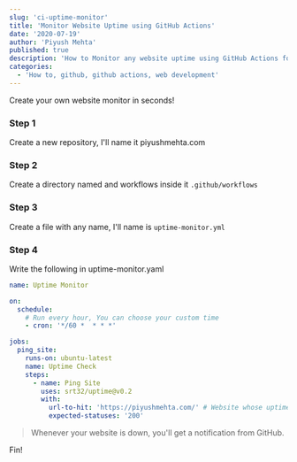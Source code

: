 ```yaml
---
slug: 'ci-uptime-monitor'
title: 'Monitor Website Uptime using GitHub Actions'
date: '2020-07-19'
author: 'Piyush Mehta'
published: true
description: 'How to Monitor any website uptime using GitHub Actions for free'
categories:
  - 'How to, github, github actions, web development'
---
```


Create your own website monitor in seconds!

### Step 1

Create a new repository, I'll name it piyushmehta.com

### Step 2

Create a directory named and workflows inside it `.github/workflows`

### Step 3

Create a file with any name, I'll name is `uptime-monitor.yml`

### Step 4

Write the following in uptime-monitor.yaml

```yml
name: Uptime Monitor

on:
  schedule:
    # Run every hour, You can choose your custom time
    - cron: '*/60 *  * * *'

jobs:
  ping_site:
    runs-on: ubuntu-latest
    name: Uptime Check
    steps:
      - name: Ping Site
        uses: srt32/uptime@v0.2
        with:
          url-to-hit: 'https://piyushmehta.com/' # Website whose uptime you want to track
          expected-statuses: '200'
```

> Whenever your website is down, you'll get a notification from GitHub.

Fin!
